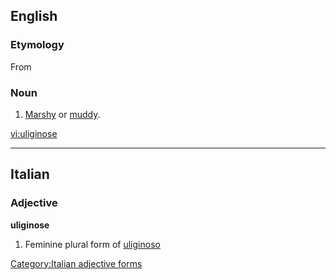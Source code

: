 ==English==

===Etymology===
From {{etyl|la}} {{term|uliginosus|ūlīginōsus|swampy, marshy|lang=la}}

===Noun===
{{en-noun}}

# [[marshy|Marshy]] or [[muddy]].

[[vi:uliginose]]

----
==Italian==

===Adjective===
'''uliginose''' {{f}}

# Feminine plural form of [[uliginoso]]
[[Category:Italian adjective forms]]
{{rfc-auto}}